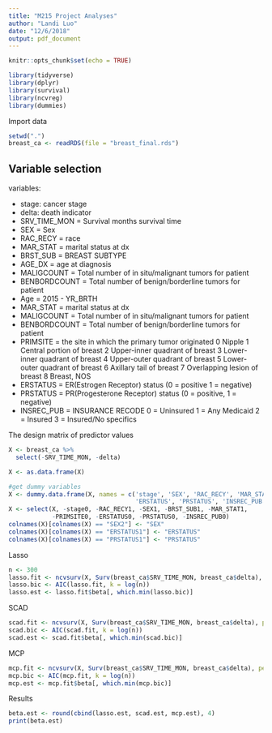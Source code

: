 ```yaml
---
title: "M215 Project Analyses"
author: "Landi Luo"
date: "12/6/2018"
output: pdf_document
---
```


```r
knitr::opts_chunk$set(echo = TRUE)
```

```r
library(tidyverse)
library(dplyr)
library(survival)
library(ncvreg)
library(dummies)
```

Import data
```r
setwd(".")
breast_ca <- readRDS(file = "breast_final.rds")
```


## Variable selection

variables:

- stage: cancer stage
- delta: death indicator
- SRV_TIME_MON = Survival months survival time
- SEX = Sex
- RAC_RECY = race
- MAR_STAT = marital status at dx
- BRST_SUB = BREAST SUBTYPE
- AGE_DX = age at diagnosis
- MALIGCOUNT = Total number of in situ/malignant tumors for patient       
- BENBORDCOUNT = Total number of benign/borderline tumors for patient
- Age = 2015 - YR_BRTH
- MAR_STAT = marital status at dx
- MALIGCOUNT = Total number of in situ/malignant tumors for patient       
- BENBORDCOUNT = Total number of benign/borderline tumors for patient
- PRIMSITE = the site in which the primary tumor originated
     0    Nipple
     1    Central portion of breast
     2    Upper-inner quadrant of breast
     3    Lower-inner quadrant of breast
     4    Upper-outer quadrant of breast
     5    Lower-outer quadrant of breast
     6    Axillary tail of breast
     7    Overlapping lesion of breast
     8    Breast, NOS
- ERSTATUS = ER(Estrogen Receptor) status (0 = positive 1 = negative)
- PRSTATUS = PR(Progesterone Receptor) status (0 = positive, 1 = negative)
- INSREC_PUB = INSURANCE RECODE
    0 = Uninsured
    1 = Any Medicaid
    2 = Insured
    3 = Insured/No specifics


The design matrix of predictor values
```r
X <- breast_ca %>% 
  select(-SRV_TIME_MON, -delta)

X <- as.data.frame(X)

#get dummy variables
X <- dummy.data.frame(X, names = c('stage', 'SEX', 'RAC_RECY', 'MAR_STAT', 'BRST_SUB', 'PRIMSITE',
                                   'ERSTATUS', 'PRSTATUS', 'INSREC_PUB'))
X <- select(X, -stage0, -RAC_RECY1, -SEX1, -BRST_SUB1, -MAR_STAT1, 
            -PRIMSITE0, -ERSTATUS0, -PRSTATUS0, -INSREC_PUB0)
colnames(X)[colnames(X) == "SEX2"] <- "SEX"
colnames(X)[colnames(X) == "ERSTATUS1"] <- "ERSTATUS"
colnames(X)[colnames(X) == "PRSTATUS1"] <- "PRSTATUS"

```

Lasso
```r
n <- 300
lasso.fit <- ncvsurv(X, Surv(breast_ca$SRV_TIME_MON, breast_ca$delta), penalty = "lasso", nlambda = 25)
lasso.bic <- AIC(lasso.fit, k = log(n))
lasso.est <- lasso.fit$beta[, which.min(lasso.bic)]

```

SCAD
```r
scad.fit <- ncvsurv(X, Surv(breast_ca$SRV_TIME_MON, breast_ca$delta), penalty = "SCAD", nlambda = 25) 
scad.bic <- AIC(scad.fit, k = log(n))
scad.est <- scad.fit$beta[, which.min(scad.bic)]
```

MCP
```r
mcp.fit <- ncvsurv(X, Surv(breast_ca$SRV_TIME_MON, breast_ca$delta), penalty = "MCP", nlambda = 25)
mcp.bic <- AIC(mcp.fit, k = log(n))
mcp.est <- mcp.fit$beta[, which.min(mcp.bic)]
```

Results
```r
beta.est <- round(cbind(lasso.est, scad.est, mcp.est), 4)
print(beta.est)
```